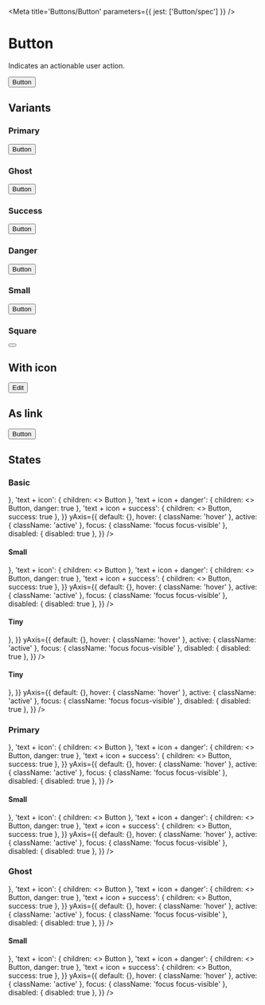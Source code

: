 

<Meta title='Buttons/Button' parameters={{ jest: ['Button/spec'] }} />

# Button

Indicates an actionable user action.

<Canvas>
  <Story name='Default'>
    <Button onClick={action('click')}>Button</Button>
  </Story>
</Canvas>

<ArgsTable of={Button} />

## Variants

### Primary

<Canvas>
  <Story name='Primary'>
    <Button primary>Button</Button>
  </Story>
</Canvas>

### Ghost

<Canvas>
  <Story name='Ghost'>
    <Button ghost>Button</Button>
  </Story>
</Canvas>

### Success

<Canvas>
  <Story name='Success'>
    <Button success>Button</Button>
  </Story>
</Canvas>

### Danger

<Canvas>
  <Story name='Danger'>
    <Button danger>Button</Button>
  </Story>
</Canvas>

### Small

<Canvas>
  <Story name='Small'>
    <Button small>Button</Button>
  </Story>
</Canvas>

### Square

<Canvas>
  <Story name='Square'>
    <Button square>
      <Icon name='plus' size='x20' />
    </Button>
  </Story>
</Canvas>

## With icon

<Canvas>
  <Story name='With Icon'>
    <Button>
      <Icon name='edit' size='x16' /> Edit
    </Button>
  </Story>
</Canvas>

## As link

<Canvas>
  <Story name='As Link'>
    <Button is='a' href='https://rocket.chat' external>Button</Button>
  </Story>
</Canvas>

## States

### Basic

<Story name='States'>
  <PropsVariationSection
    component={Button}
    common={{ onClick: action('click') }}
    xAxis={{
      text: { children: 'Button' },
      'square + icon': { square: true, children: <Icon name='circled-arrow-down' size='x20' /> },
      'text + icon': { children: <><Icon name='circled-arrow-down' size='x16' /> Button</> },
      'text + icon + danger': { children: <><Icon name='circled-arrow-down' size='x16' /> Button</>, danger: true },
      'text + icon + success': { children: <><Icon name='circled-arrow-down' size='x12' /> Button</>, success: true },
    }}
    yAxis={{
      default: {},
      hover: { className: 'hover' },
      active: { className: 'active' },
      focus: { className: 'focus focus-visible' },
      disabled: { disabled: true },
    }}
  />
</Story>

#### Small

<Story name='States of Small Variant'>
  <PropsVariationSection
    component={Button}
    common={{ small: true, onClick: action('click') }}
    xAxis={{
      text: { children: 'Button' },
      'square + icon': { square: true, children: <Icon name='circled-arrow-down' size='x20' /> },
      'text + icon': { children: <><Icon name='circled-arrow-down' size='x12' /> Button</> },
      'text + icon + danger': { children: <><Icon name='circled-arrow-down' size='x12' /> Button</>, danger: true },
      'text + icon + success': { children: <><Icon name='circled-arrow-down' size='x12' /> Button</>, success: true },
    }}
    yAxis={{
      default: {},
      hover: { className: 'hover' },
      active: { className: 'active' },
      focus: { className: 'focus focus-visible' },
      disabled: { disabled: true },
    }}
  />
</Story>

#### Tiny

<Story name='States of Tiny Variant'>
  <PropsVariationSection
    component={Button}
    common={{ tiny: true, onClick: action('click') }}
    xAxis={{
      'square + icon': { square: true, children: <Icon name='circled-arrow-down' size='x20' /> },
    }}
    yAxis={{
      default: {},
      hover: { className: 'hover' },
      active: { className: 'active' },
      focus: { className: 'focus focus-visible' },
      disabled: { disabled: true },
    }}
  />
</Story>

#### Tiny

<Story name='States of Mini Variant'>
  <PropsVariationSection
    component={Button}
    common={{ mini: true, onClick: action('click') }}
    xAxis={{
      'square + icon': { square: true, children: <Icon name='circled-arrow-down' size='x16' /> },
    }}
    yAxis={{
      default: {},
      hover: { className: 'hover' },
      active: { className: 'active' },
      focus: { className: 'focus focus-visible' },
      disabled: { disabled: true },
    }}
  />
</Story>

### Primary

<Story name='States Of Primary Variant'>
  <PropsVariationSection
    component={Button}
    common={{ primary: true, onClick: action('click') }}
    xAxis={{
      text: { children: 'Button' },
      'square + icon': { square: true, children: <Icon name='circled-arrow-down' size='x20' /> },
      'text + icon': { children: <><Icon name='circled-arrow-down' size='x16' /> Button</> },
      'text + icon + danger': { children: <><Icon name='circled-arrow-down' size='x16' /> Button</>, danger: true },
      'text + icon + success': { children: <><Icon name='circled-arrow-down' size='x12' /> Button</>, success: true },
    }}
    yAxis={{
      default: {},
      hover: { className: 'hover' },
      active: { className: 'active' },
      focus: { className: 'focus focus-visible' },
      disabled: { disabled: true },
    }}
  />
</Story>

#### Small

<Story name='States Of Primary Small Variant'>
  <PropsVariationSection
    component={Button}
    common={{ primary: true, small: true, onClick: action('click') }}
    xAxis={{
      text: { children: 'Button' },
      'square + icon': { square: true, children: <Icon name='circled-arrow-down' size='x16' /> },
      'text + icon': { children: <><Icon name='circled-arrow-down' size='x12' /> Button</> },
      'text + icon + danger': { children: <><Icon name='circled-arrow-down' size='x12' /> Button</>, danger: true },
      'text + icon + success': { children: <><Icon name='circled-arrow-down' size='x12' /> Button</>, success: true },
    }}
    yAxis={{
      default: {},
      hover: { className: 'hover' },
      active: { className: 'active' },
      focus: { className: 'focus focus-visible' },
      disabled: { disabled: true },
    }}
  />
</Story>

### Ghost

<Story name='States Of Ghost Variant'>
  <PropsVariationSection
    component={Button}
    common={{ ghost: true, onClick: action('click') }}
    xAxis={{
      text: { children: 'Button' },
      'square + icon': { square: true, children: <Icon name='circled-arrow-down' size='x20' /> },
      'text + icon': { children: <><Icon name='circled-arrow-down' size='x16' /> Button</> },
      'text + icon + danger': { children: <><Icon name='circled-arrow-down' size='x16' /> Button</>, danger: true },
      'text + icon + success': { children: <><Icon name='circled-arrow-down' size='x12' /> Button</>, success: true },
    }}
    yAxis={{
      default: {},
      hover: { className: 'hover' },
      active: { className: 'active' },
      focus: { className: 'focus focus-visible' },
      disabled: { disabled: true },
    }}
  />
</Story>

#### Small

<Story name='States Of Ghost Small Variant'>
  <PropsVariationSection
    component={Button}
    common={{ ghost: true, small: true, onClick: action('click') }}
    xAxis={{
      text: { children: 'Button' },
      'square + icon': { square: true, children: <Icon name='circled-arrow-down' size='x16' /> },
      'text + icon': { children: <><Icon name='circled-arrow-down' size='x12' /> Button</> },
      'text + icon + danger': { children: <><Icon name='circled-arrow-down' size='x12' /> Button</>, danger: true },
      'text + icon + success': { children: <><Icon name='circled-arrow-down' size='x12' /> Button</>, success: true },
    }}
    yAxis={{
      default: {},
      hover: { className: 'hover' },
      active: { className: 'active' },
      focus: { className: 'focus focus-visible' },
      disabled: { disabled: true },
    }}
  />
</Story>
